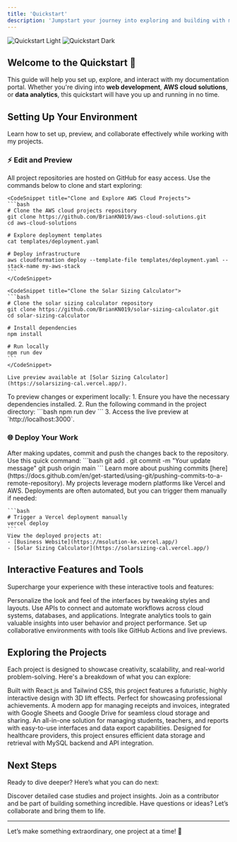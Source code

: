```yaml
---
title: 'Quickstart'
description: 'Jumpstart your journey into exploring and building with my projects in under 5 minutes!'
---
```


<img
  className="block dark:hidden mx-auto mt-8"
  src="/images/quickstart-light.svg"
  alt="Quickstart Light"
/>
<img
  className="hidden dark:block mx-auto mt-8"
  src="/images/quickstart-dark.svg"
  alt="Quickstart Dark"
/>

## Welcome to the Quickstart 🚀

This guide will help you set up, explore, and interact with my documentation portal. Whether you're diving into **web development**, **AWS cloud solutions**, or **data analytics**, this quickstart will have you up and running in no time.

## Setting Up Your Environment

Learn how to set up, preview, and collaborate effectively while working with my projects.

### ⚡ Edit and Preview

<AccordionGroup>
  <Accordion icon="github" title="Clone Project Repositories">
    All project repositories are hosted on GitHub for easy access. Use the commands below to clone and start exploring:

    <CodeSnippet title="Clone and Explore AWS Cloud Projects">
    ```bash
    # Clone the AWS cloud projects repository
    git clone https://github.com/BrianKN019/aws-cloud-solutions.git
    cd aws-cloud-solutions

    # Explore deployment templates
    cat templates/deployment.yaml

    # Deploy infrastructure
    aws cloudformation deploy --template-file templates/deployment.yaml --stack-name my-aws-stack
    ```
    </CodeSnippet>

    <CodeSnippet title="Clone the Solar Sizing Calculator">
    ```bash
    # Clone the solar sizing calculator repository
    git clone https://github.com/BrianKN019/solar-sizing-calculator.git
    cd solar-sizing-calculator

    # Install dependencies
    npm install

    # Run locally
    npm run dev
    ```
    </CodeSnippet>

    Live preview available at [Solar Sizing Calculator](https://solarsizing-cal.vercel.app/).
  </Accordion>

  <Accordion icon="rectangle-terminal" title="Preview Changes Locally">
    To preview changes or experiment locally:
    1. Ensure you have the necessary dependencies installed.
    2. Run the following command in the project directory:
    ```bash
    npm run dev
    ```
    3. Access the live preview at `http://localhost:3000`.
  </Accordion>
</AccordionGroup>

### 🌐 Deploy Your Work

<AccordionGroup>
  <Accordion icon="rocket" title="Push Changes to GitHub">
    After making updates, commit and push the changes back to the repository. Use this quick command:
    ```bash
    git add .
    git commit -m "Your update message"
    git push origin main
    ```
    Learn more about pushing commits [here](https://docs.github.com/en/get-started/using-git/pushing-commits-to-a-remote-repository).
  </Accordion>
  <Accordion icon="cloud" title="Deploy to the Cloud">
    My projects leverage modern platforms like Vercel and AWS. Deployments are often automated, but you can trigger them manually if needed:

    ```bash
    # Trigger a Vercel deployment manually
    vercel deploy
    ```
    View the deployed projects at:
    - [Business Website](https://msolution-ke.vercel.app/)
    - [Solar Sizing Calculator](https://solarsizing-cal.vercel.app/)
  </Accordion>
</AccordionGroup>

## Interactive Features and Tools

Supercharge your experience with these interactive tools and features:

<CardGroup>
  <Card title="Style the UI" icon="paintbrush" href="/settings/design">
    Personalize the look and feel of the interfaces by tweaking styles and layouts.
  </Card>
  <Card title="API Integration" icon="square-code" href="/api-playground/configuration">
    Use APIs to connect and automate workflows across cloud systems, databases, and applications.
  </Card>
  <Card title="Analytics & Insights" icon="chart-mixed" href="/analytics/overview">
    Integrate analytics tools to gain valuable insights into user behavior and project performance.
  </Card>
  <Card title="Collaborate in Real-Time" icon="users" href="/collaboration/setup">
    Set up collaborative environments with tools like GitHub Actions and live previews.
  </Card>
</CardGroup>

## Exploring the Projects

Each project is designed to showcase creativity, scalability, and real-world problem-solving. Here's a breakdown of what you can explore:

<AccordionGroup>
  <Accordion icon="user" title="Personal Portfolio">
    Built with React.js and Tailwind CSS, this project features a futuristic, highly interactive design with 3D lift effects. Perfect for showcasing professional achievements.
  </Accordion>
  <Accordion icon="file-invoice" title="Receipt & Invoice Manager">
    A modern app for managing receipts and invoices, integrated with Google Sheets and Google Drive for seamless cloud storage and sharing.
  </Accordion>
  <Accordion icon="chalkboard-teacher" title="School Management System">
    An all-in-one solution for managing students, teachers, and reports with easy-to-use interfaces and data export capabilities.
  </Accordion>
  <Accordion icon="database" title="Hospital Database System">
    Designed for healthcare providers, this project ensures efficient data storage and retrieval with MySQL backend and API integration.
  </Accordion>
</AccordionGroup>

## Next Steps

Ready to dive deeper? Here’s what you can do next:

<CardGroup>
  <Card title="Read More" icon="book" href="/projects/overview">
    Discover detailed case studies and project insights.
  </Card>
  <Card title="Contribute" icon="code-branch" href="/collaboration/how-to-contribute">
    Join as a contributor and be part of building something incredible.
  </Card>
  <Card title="Contact Me" icon="envelope" href="/contact">
    Have questions or ideas? Let’s collaborate and bring them to life.
  </Card>
</CardGroup>

---

Let’s make something extraordinary, one project at a time! 🚀
